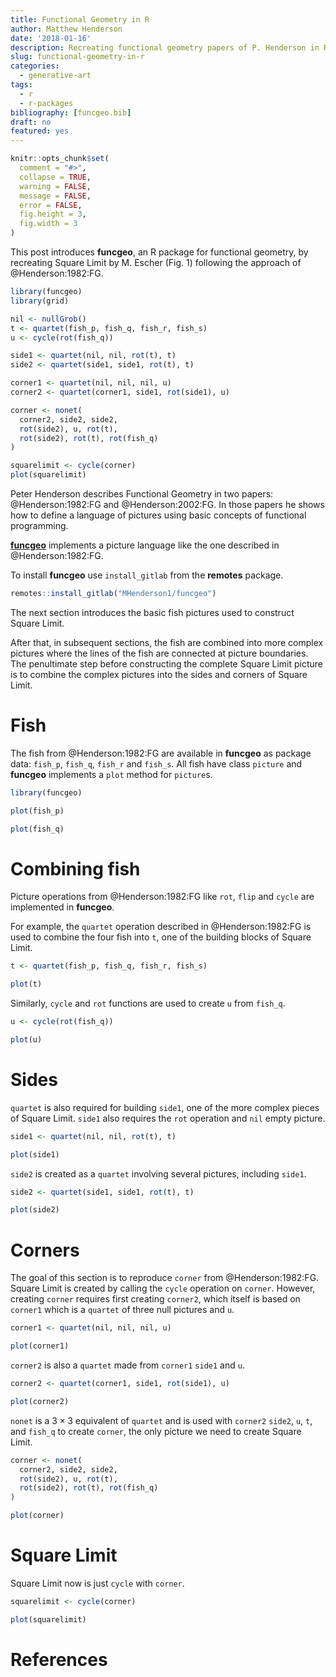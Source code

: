 ```yaml
---
title: Functional Geometry in R
author: Matthew Henderson
date: '2018-01-16'
description: Recreating functional geometry papers of P. Henderson in R.
slug: functional-geometry-in-r
categories:
  - generative-art
tags:
  - r
  - r-packages
bibliography: [funcgeo.bib]
draft: no
featured: yes
---
```


```r
knitr::opts_chunk$set(
  comment = "#>",
  collapse = TRUE,
  warning = FALSE,
  message = FALSE,
  error = FALSE,
  fig.height = 3,
  fig.width = 3
)
```

This post introduces
**funcgeo**,
an R package
for functional geometry,
by recreating Square Limit
by M. Escher
(Fig. 1)
following the approach of
@Henderson:1982:FG.

```r
library(funcgeo)
library(grid)

nil <- nullGrob()
t <- quartet(fish_p, fish_q, fish_r, fish_s)
u <- cycle(rot(fish_q))

side1 <- quartet(nil, nil, rot(t), t)
side2 <- quartet(side1, side1, rot(t), t)

corner1 <- quartet(nil, nil, nil, u)
corner2 <- quartet(corner1, side1, rot(side1), u)

corner <- nonet(
  corner2, side2, side2,
  rot(side2), u, rot(t),
  rot(side2), rot(t), rot(fish_q)
)

squarelimit <- cycle(corner)
plot(squarelimit)
```

Peter Henderson describes
Functional Geometry in two papers:
@Henderson:1982:FG
and
@Henderson:2002:FG.
In those papers
he shows
how to define
a language of pictures
using basic concepts
of functional programming.

[**funcgeo**](https://mhenderson.github.io/funcgeo/)
implements a picture language
like the one described in
@Henderson:1982:FG.

To install
**funcgeo**
use `install_gitlab` from
the **remotes** package.

```r
remotes::install_gitlab("MHenderson1/funcgeo")
```

The next section
introduces the basic fish pictures
used to construct Square Limit.

After that,
in subsequent sections,
the fish
are combined into
more complex pictures
where the lines of the fish
are connected
at picture boundaries.
The penultimate step
before constructing
the complete Square Limit picture
is to combine the complex pictures
into the sides
and corners
of Square Limit.

# Fish

The fish from
@Henderson:1982:FG
are available in **funcgeo**
as package data:
`fish_p`,
`fish_q`,
`fish_r`
and
`fish_s`.
All fish
have class `picture`
and **funcgeo** implements
a `plot` method for
`picture`s.

```r
library(funcgeo)

plot(fish_p)
```

```r
plot(fish_q)
```

# Combining fish

Picture operations from
@Henderson:1982:FG
like `rot`, `flip`
and `cycle`
are implemented in **funcgeo**.

For example,
the `quartet` operation
described in @Henderson:1982:FG
is used to combine
the four fish
into `t`,
one of the building blocks
of Square Limit.

```r
t <- quartet(fish_p, fish_q, fish_r, fish_s)

plot(t)
```

Similarly,
`cycle`
and `rot`
functions
are used to create
`u` from `fish_q`.

```r
u <- cycle(rot(fish_q))

plot(u)
```

# Sides

`quartet`
is also required
for building `side1`,
one of the more complex
pieces of Square Limit.
`side1` also requires
the `rot` operation
and `nil` empty picture.

```r
side1 <- quartet(nil, nil, rot(t), t)

plot(side1)
```

`side2` is created
as a `quartet`
involving several pictures,
including `side1`.

```r
side2 <- quartet(side1, side1, rot(t), t)

plot(side2)
```

# Corners

The goal
of this section
is to reproduce
`corner` from
@Henderson:1982:FG.
Square Limit is created
by calling the `cycle` operation
on `corner`.
However,
creating `corner`
requires first creating
`corner2`,
which itself is based
on `corner1`
which is a `quartet`
of three null pictures
and `u`.

```r
corner1 <- quartet(nil, nil, nil, u)

plot(corner1)
```

`corner2` is also
a `quartet`
made from `corner1`
`side1`
and `u`.

```r
corner2 <- quartet(corner1, side1, rot(side1), u)

plot(corner2)
```

`nonet` is a 
$3 \times 3$
equivalent of `quartet`
and is used
with `corner2`
`side2`,
`u`,
`t`,
and `fish_q`
to create `corner`,
the only picture
we need to create
Square Limit.

```r
corner <- nonet(
  corner2, side2, side2,
  rot(side2), u, rot(t),
  rot(side2), rot(t), rot(fish_q)
)

plot(corner)
```

# Square Limit

Square Limit now is
just `cycle`
with `corner`.

```r
squarelimit <- cycle(corner)

plot(squarelimit)
```

# References

